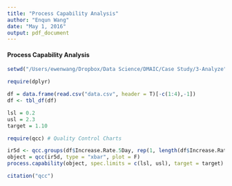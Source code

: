 ```yaml
---
title: "Process Capability Analysis"
author: "Enqun Wang"
date: "May 1, 2016"
output: pdf_document
---
```


#### Process Capability Analysis

```r
setwd("/Users/ewenwang/Dropbox/Data Science/DMAIC/Case Study/3-Analyze")

require(dplyr)

df = data.frame(read.csv("data.csv", header = T)[-c(1:4),-1])
df <- tbl_df(df)

lsl = 0.2
usl = 2.3
target = 1.10

require(qcc) # Quality Control Charts

ir5d <- qcc.groups(df$Increase.Rate.5Day, rep(1, length(df$Increase.Rate.5Day)))
object = qcc(ir5d, type = "xbar", plot = F)
process.capability(object, spec.limits = c(lsl, usl), target = target)

citation("qcc")
```
